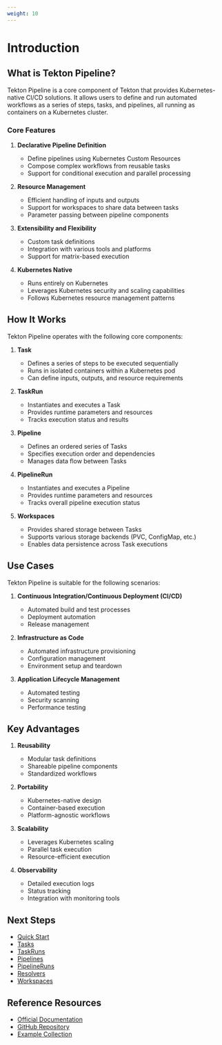 ```yaml
---
weight: 10
---
```


# Introduction

## What is Tekton Pipeline?

Tekton Pipeline is a core component of Tekton that provides Kubernetes-native CI/CD solutions. It allows users to define and run automated workflows as a series of steps, tasks, and pipelines, all running as containers on a Kubernetes cluster.

### Core Features

1. **Declarative Pipeline Definition**
   - Define pipelines using Kubernetes Custom Resources
   - Compose complex workflows from reusable tasks
   - Support for conditional execution and parallel processing

2. **Resource Management**
   - Efficient handling of inputs and outputs
   - Support for workspaces to share data between tasks
   - Parameter passing between pipeline components

3. **Extensibility and Flexibility**
   - Custom task definitions
   - Integration with various tools and platforms
   - Support for matrix-based execution

4. **Kubernetes Native**
   - Runs entirely on Kubernetes
   - Leverages Kubernetes security and scaling capabilities
   - Follows Kubernetes resource management patterns

## How It Works

Tekton Pipeline operates with the following core components:

1. **Task**
   - Defines a series of steps to be executed sequentially
   - Runs in isolated containers within a Kubernetes pod
   - Can define inputs, outputs, and resource requirements

2. **TaskRun**
   - Instantiates and executes a Task
   - Provides runtime parameters and resources
   - Tracks execution status and results

3. **Pipeline**
   - Defines an ordered series of Tasks
   - Specifies execution order and dependencies
   - Manages data flow between Tasks

4. **PipelineRun**
   - Instantiates and executes a Pipeline
   - Provides runtime parameters and resources
   - Tracks overall pipeline execution status

5. **Workspaces**
   - Provides shared storage between Tasks
   - Supports various storage backends (PVC, ConfigMap, etc.)
   - Enables data persistence across Task executions

## Use Cases

Tekton Pipeline is suitable for the following scenarios:

1. **Continuous Integration/Continuous Deployment (CI/CD)**
   - Automated build and test processes
   - Deployment automation
   - Release management

2. **Infrastructure as Code**
   - Automated infrastructure provisioning
   - Configuration management
   - Environment setup and teardown

3. **Application Lifecycle Management**
   - Automated testing
   - Security scanning
   - Performance testing

## Key Advantages

1. **Reusability**
   - Modular task definitions
   - Shareable pipeline components
   - Standardized workflows

2. **Portability**
   - Kubernetes-native design
   - Container-based execution
   - Platform-agnostic workflows

3. **Scalability**
   - Leverages Kubernetes scaling
   - Parallel task execution
   - Resource-efficient execution

4. **Observability**
   - Detailed execution logs
   - Status tracking
   - Integration with monitoring tools

## Next Steps

- [Quick Start](./quick_start.mdx)
- [Tasks](./concepts/task_concept.mdx)
- [TaskRuns](./concepts/taskrun_concept.mdx)
- [Pipelines](./concepts/pipeline_concept.mdx)
- [PipelineRuns](./concepts/pipelinerun_concept.mdx)
- [Resolvers](./concepts/resolver_concept.mdx)
- [Workspaces](./concepts/workspace_concept.mdx)

## Reference Resources

- [Official Documentation](https://tekton.dev/docs/pipelines/)
- [GitHub Repository](https://github.com/tektoncd/pipeline)
- [Example Collection](https://github.com/tektoncd/pipeline/tree/main/examples)
